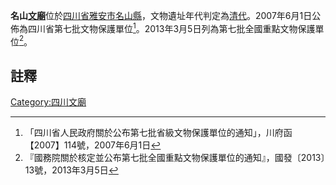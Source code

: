 {{msg:四川省文物保護單位
|名稱 = 名山[[文廟|文廟]]
|編號 = 212
|圖片 = 
|級別 = S7
|分類 = 
|時代 = [[清代|清代]]
|地点 = [[四川省|四川省]][[雅安市|雅安市]][[名山縣|名山縣]]
|坐標 =
|登錄 = 2007年6月1日
}}
{{msg:四川省文物保護單位
|名稱 = 名山文廟
|編號 = 1349
|圖片 = 
|級別 = 107
|分類 = 
|時代 = 清
|地点 = [[四川省|四川省]][[雅安市|雅安市]][[名山區|名山區]]
|坐標 =
|登錄 = 2013年3月5日
}}
'''名山[[文廟|文廟]]'''位於[[四川省|四川省]][[雅安市|雅安市]][[名山縣|名山縣]]，文物遺址年代判定為[[清代|清代]]。2007年6月1日公佈為四川省第七批文物保護單位<ref>「四川省人民政府關於公布第七批省級文物保護單位的通知」，川府函【2007】114號，2007年6月1日</ref>。2013年3月5日列為第七批全國重點文物保護單位<ref>『國務院關於核定並公布第七批全國重點文物保護單位的通知』，國發〔2013〕13號，2013年3月5日</ref>。
==註釋==
{{reflist}}
{{文物保護單位小作品}}
[[Category:四川文廟|Category:四川文廟]]